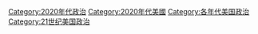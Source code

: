 [[Category:2020年代政治|Category:2020年代政治]]
[[Category:2020年代美國|Category:2020年代美國]]
[[Category:各年代美国政治|Category:各年代美国政治]]
[[Category:21世纪美国政治|Category:21世纪美国政治]]